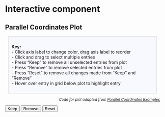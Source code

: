 # Interactive component


## Parallel Coordinates Plot


<div style="background: ghostwhite; 
            font-size:14px; 
            padding: 10px; 
            border: 1px solid lightgray; 
            margin: 10px;">
<b>Key:</b>
<br>
- Click axis label to change color, drag axis label to reorder
<br>
- Click and drag to select multiple entries
<br>
- Press "Keep" to remove all unselected entries from plot
<br>
- Press "Remove" to remove selected entries from plot 
<br>
- Press "Reset" to remove all changes made from "Keep" and "Remove"
<br>
- Hover over entry in grid below plot to highlight entry
</div>


<div style="text-align: right; font-size: 85%; font-style: italic;"> <!-- text-align needs to be in parent -->
Code for plot adapted from <a href="https://syntagmatic.github.io/parallel-coordinates/" target="_blank">Parallel Coordinates Examples</a>
</div>


<script src="./_include/js/lib//d3.v3.min.js" charset="utf-8"></script>
<script src="./_include/js/lib/underscore-min.js"></script>
<script src="./_include/js/lib/d3.parcoords.js"></script>
<script src="./_include/js/lib/d3.underscore.math.js"></script>
<script src="./_include/js/lib//d3.divgrid.js"></script>
<link href="./_include/css/d3.parcoords.css" rel="stylesheet">
<link href="./_include/css/bigdata.parallelcoordinates.css" rel="stylesheet">
<button id="keep-data">Keep</button>
<button id="remove-data">Remove</button>
<button id="reset-data">Reset</button>
<br>
<div id="wrapper" class="parcoords" style="width:100%;height:825px">
</div>
<div id="grid"></div>
<script type="text/javascript" src="./_include/js/bigdata.parallelcoordinates.js"></script>



